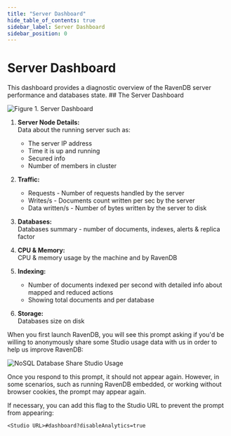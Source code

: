 ```yaml
---
title: "Server Dashboard"
hide_table_of_contents: true
sidebar_label: Server Dashboard
sidebar_position: 0
---
```



# Server Dashboard
<Admonition type="note" title="">
This dashboard provides a diagnostic overview of the RavenDB server performance and databases state.  
</Admonition>
## The Server Dashboard

![Figure 1. Server Dashboard](./assets/server-dashboard.png)

1. **Server Node Details:**  
   Data about the running server such as:   
   * The server IP address   
   * Time it is up and running   
   * Secured info
   * Number of members in cluster  

2. **Traffic:**   
   * Requests - Number of requests handled by the server        
   * Writes/s - Documents count written per sec by the server   
   * Data written/s - Number of bytes written by the server to disk        

3. **Databases:**   
   Databases summary - number of documents, indexes, alerts & replica factor  

4. **CPU & Memory:**   
   CPU & memory usage by the machine and by RavenDB

5. **Indexing:**    
   * Number of documents indexed per second with detailed info about mapped and reduced actions  
   * Showing total documents and per database  

6. **Storage:**   
   Databases size on disk


<Admonition type="info" title="Help Us Improve Prompt" id="help-us-improve-prompt" href="#help-us-improve-prompt">
When you first launch RavenDB, you will see this prompt asking if you'd be willing to 
anonymously share some Studio usage data with us in order to help us improve RavenDB:  

![NoSQL Database Share Studio Usage](./assets/help-us-improve.png)

Once you respond to this prompt, it should not appear again. However, in some scenarios, 
such as running RavenDB embedded, or working without browser cookies, the prompt may 
appear again.  

If necessary, you can add this flag to the Studio URL to prevent the prompt from 
appearing:  

`<Studio URL>#dashboard?disableAnalytics=true`

</Admonition>




